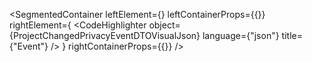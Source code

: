 
<SegmentedContainer
  leftElement={<ProjectChangedPrivacyEventDTODesc />}
  leftContainerProps={{}}
  rightElement={
    <CodeHighlighter
      object={ProjectChangedPrivacyEventDTOVisualJson}
      language={"json"}
      title={"Event"}
    />
  }
  rightContainerProps={{}}
/>
